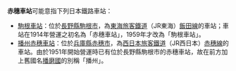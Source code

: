 '''赤穗車站'''可能意指下列日本鐵路車站：
* [[駒根車站|駒根車站]]：位於[[長野縣|長野縣]][[駒根市|駒根市]]，為[[東海旅客鐵道|東海旅客鐵道]]（JR東海）[[飯田線|飯田線]]的車站；車站在1914年營運之初名為「赤穗車站」，1959年才改為「駒根車站」。
* [[播州赤穗車站|播州赤穗車站]]：位於[[兵庫縣|兵庫縣]][[赤穗市|赤穗市]]，為[[西日本旅客鐵道|西日本旅客鐵道]]（JR西日本）[[赤穗線|赤穗線]]的車站。由於1951年開始營運時已有位於長野縣駒根市的赤穗車站，故在前方加上舊國名[[播磨國|播磨國]]的別稱「播州」。

{{disambig|Cat=四字車站名消歧義}}